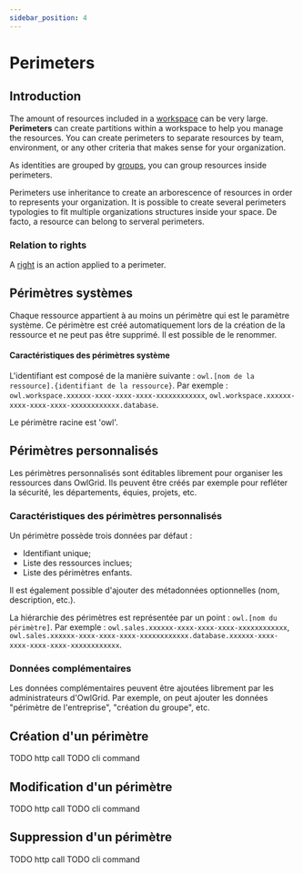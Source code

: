 ```yaml
---
sidebar_position: 4
---
```



# Perimeters

## Introduction

The amount of resources included in a [workspace](/docs/general/concepts/workspaces) can be very large. **Perimeters** can create partitions within a workspace to help you manage the resources. You can create perimeters to separate resources by team, environment, or any other criteria that makes sense for your organization.

As identities are grouped by [groups](/docs/resources/owl-access/groups), you can group resources inside perimeters.

Perimeters use inheritance to create an arborescence of resources in order to represents your organization. It is possible to create several perimeters typologies to fit multiple organizations structures inside your space. De facto, a resource can belong to serveral perimeters.

### Relation to rights

A [right](/docs/resources/owl-access/rights) is an action applied to a perimeter.

## Périmètres systèmes

Chaque ressource appartient à au moins un périmètre qui est le paramètre système. Ce périmètre est créé automatiquement lors de la création de la ressource et ne peut pas être supprimé. Il est possible de le renommer.

#### Caractéristiques des périmètres système

L'identifiant est composé de la manière suivante : `owl.[nom de la ressource].{identifiant de la ressource}`. Par exemple : `owl.workspace.xxxxxx-xxxx-xxxx-xxxx-xxxxxxxxxxxx`, `owl.workspace.xxxxxx-xxxx-xxxx-xxxx-xxxxxxxxxxxx.database`.

Le périmètre racine est 'owl'.

## Périmètres personnalisés

Les périmètres personnalisés sont éditables librement pour organiser les ressources dans OwlGrid. Ils peuvent être créés par exemple pour refléter la sécurité, les départements, équies, projets, etc.

### Caractéristiques des périmètres personnalisés

Un périmètre possède trois données par défaut : 
- Identifiant unique;
- Liste des ressources inclues;
- Liste des périmètres enfants.

Il est également possible d'ajouter des métadonnées optionnelles (nom, description, etc.).

La hiérarchie des périmètres est représentée par un point : `owl.[nom du périmètre]`. Par exemple : `owl.sales.xxxxxx-xxxx-xxxx-xxxx-xxxxxxxxxxxx`, `owl.sales.xxxxxx-xxxx-xxxx-xxxx-xxxxxxxxxxxx.database.xxxxxx-xxxx-xxxx-xxxx-xxxx-xxxxxxxxxxxx`.

### Données complémentaires

Les données complémentaires peuvent être ajoutées librement par les administrateurs d'OwlGrid. Par exemple, on peut ajouter les données "périmètre de l'entreprise", "création du groupe", etc.

## Création d'un périmètre

<Tabs groupId="client">
  <TabItem value="rest" label="REST API">
  TODO http call
  </TabItem>
  <TabItem value="cli" label="CLI">
  TODO cli command
  </TabItem>
</Tabs>

## Modification d'un périmètre

<Tabs groupId="client">
  <TabItem value="rest" label="REST API">
  TODO http call
  </TabItem>
  <TabItem value="cli" label="CLI">
  TODO cli command
  </TabItem>
</Tabs>

## Suppression d'un périmètre

<Tabs groupId="client">
  <TabItem value="rest" label="REST API">
  TODO http call
  </TabItem>
  <TabItem value="cli" label="CLI">
  TODO cli command
  </TabItem>
</Tabs>